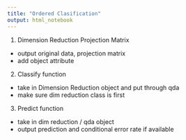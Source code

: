 ```yaml
---
title: "Ordered Clasification"
output: html_notebook
---
```


1. Dimension Reduction Projection Matrix 
  - output original data, projection matrix
  - add object attribute

2. Classify function 
  - take in Dimension Reduction object and put through qda
  - make sure dim reduction class is first

3. Predict function
  - take in dim reduction / qda object
  - output prediction and conditional error rate if available
